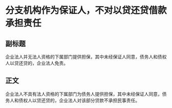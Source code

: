 # 分支机构作为保证人，不对以贷还贷借款承担责任
## 副标题
企业法人并无法人资格的下属部门提供担保，其中未经保证人同意，债务人和债权人以贷还贷的，企业法人免责。
## 正文
企业法人不具有法人资格的下属部门为债务人提供担保，其中未经保证人同意，债务人和债权人以贷还贷的，企业法人对该部分贷款不承担民事责任。